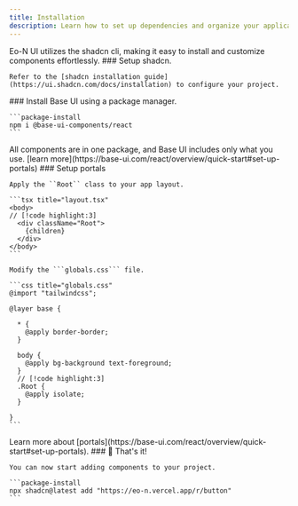 ```yaml
---
title: Installation
description: Learn how to set up dependencies and organize your application structure.
---
```


<Callout title="Note">
  Eo-N UI utilizes the shadcn cli, making it easy to install and customize
  components effortlessly.
</Callout>

<Steps>
  <Step>
    ### Setup shadcn.

    Refer to the [shadcn installation guide](https://ui.shadcn.com/docs/installation) to configure your project.

  </Step>

  <Step>
    ### Install Base UI using a package manager.

    ```package-install
    npm i @base-ui-components/react
    ```

<Callout>
  All components are in one package, and Base UI includes only what you use.
  [learn more](https://base-ui.com/react/overview/quick-start#set-up-portals)
</Callout>

  </Step>
  
  <Step>
    ### Setup portals

    Apply the ``Root`` class to your app layout.

    ```tsx title="layout.tsx"
    <body>
    // [!code highlight:3]
      <div className="Root">
        {children}
      </div>
    </body>
    ```

    Modify the ```globals.css``` file.

    ```css title="globals.css"
    @import "tailwindcss";

    @layer base {

      * {
        @apply border-border;
      }

      body {
        @apply bg-background text-foreground;
      }
      // [!code highlight:3]
      .Root {
        @apply isolate;
      }

    }
    ```

<Callout>
  Learn more about
  [portals](https://base-ui.com/react/overview/quick-start#set-up-portals).
</Callout>

  </Step>

  <Step>
    ### 🎉 That's it!

    You can now start adding components to your project.

    ```package-install
    npx shadcn@latest add "https://eo-n.vercel.app/r/button"
    ```

  </Step>
  
</Steps>
